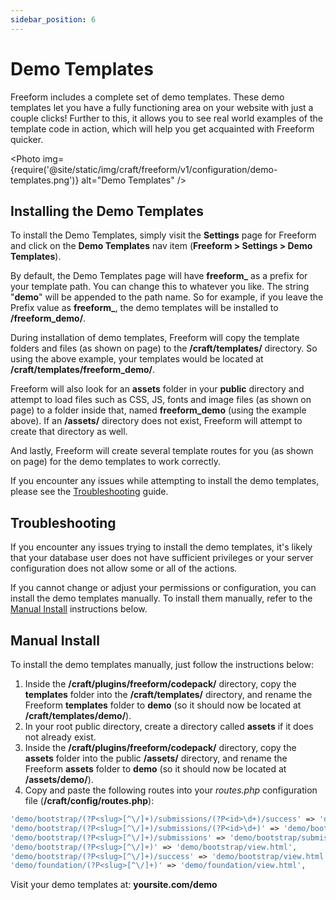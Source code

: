 ```yaml
---
sidebar_position: 6
---
```




# Demo Templates

Freeform includes a complete set of demo templates. These demo templates let you have a fully functioning area on your website with just a couple clicks! Further to this, it allows you to see real world examples of the template code in action, which will help you get acquainted with Freeform quicker.

<Photo
  img={require('@site/static/img/craft/freeform/v1/configuration/demo-templates.png')}
  alt="Demo Templates"
/>

## Installing the Demo Templates

To install the Demo Templates, simply visit the **Settings** page for Freeform and click on the **Demo Templates** nav item (**Freeform > Settings > Demo Templates**).

By default, the Demo Templates page will have **freeform\_** as a prefix for your template path. You can change this to whatever you like. The string "**demo**" will be appended to the path name. So for example, if you leave the Prefix value as **freeform\_**, the demo templates will be installed to **/freeform_demo/**.

During installation of demo templates, Freeform will copy the template folders and files (as shown on page) to the **/craft/templates/** directory. So using the above example, your templates would be located at **/craft/templates/freeform_demo/**.

Freeform will also look for an **assets** folder in your **public** directory and attempt to load files such as CSS, JS, fonts and image files (as shown on page) to a folder inside that, named **freeform_demo** (using the example above). If an **/assets/** directory does not exist, Freeform will attempt to create that directory as well.

And lastly, Freeform will create several template routes for you (as shown on page) for the demo templates to work correctly.

If you encounter any issues while attempting to install the demo templates, please see the [Troubleshooting](#troubleshooting) guide.

## Troubleshooting

If you encounter any issues trying to install the demo templates, it's likely that your database user does not have sufficient privileges or your server configuration does not allow some or all of the actions.

If you cannot change or adjust your permissions or configuration, you can install the demo templates manually. To install them manually, refer to the [Manual Install](#manual-install) instructions below.

## Manual Install

To install the demo templates manually, just follow the instructions below:

1. Inside the **/craft/plugins/freeform/codepack/** directory, copy the **templates** folder into the **/craft/templates/** directory, and rename the Freeform **templates** folder to **demo** (so it should now be located at **/craft/templates/demo/**).
2. In your root public directory, create a directory called **assets** if it does not already exist.
3. Inside the **/craft/plugins/freeform/codepack/** directory, copy the **assets** folder into the public **/assets/** directory, and rename the Freeform **assets** folder to **demo** (so it should now be located at **/assets/demo/**).
4. Copy and paste the following routes into your _routes.php_ configuration file (**/craft/config/routes.php**):

```php showLineNumbers
'demo/bootstrap/(?P<slug>[^\/]+)/submissions/(?P<id>\d+)/success' => 'demo/bootstrap/view_submission.html',
'demo/bootstrap/(?P<slug>[^\/]+)/submissions/(?P<id>\d+)' => 'demo/bootstrap/view_submission.html',
'demo/bootstrap/(?P<slug>[^\/]+)/submissions' => 'demo/bootstrap/submissions.html',
'demo/bootstrap/(?P<slug>[^\/]+)' => 'demo/bootstrap/view.html',
'demo/bootstrap/(?P<slug>[^\/]+)/success' => 'demo/bootstrap/view.html',
'demo/foundation/(?P<slug>[^\/]+)' => 'demo/foundation/view.html',
```

Visit your demo templates at: **yoursite.com/demo**

